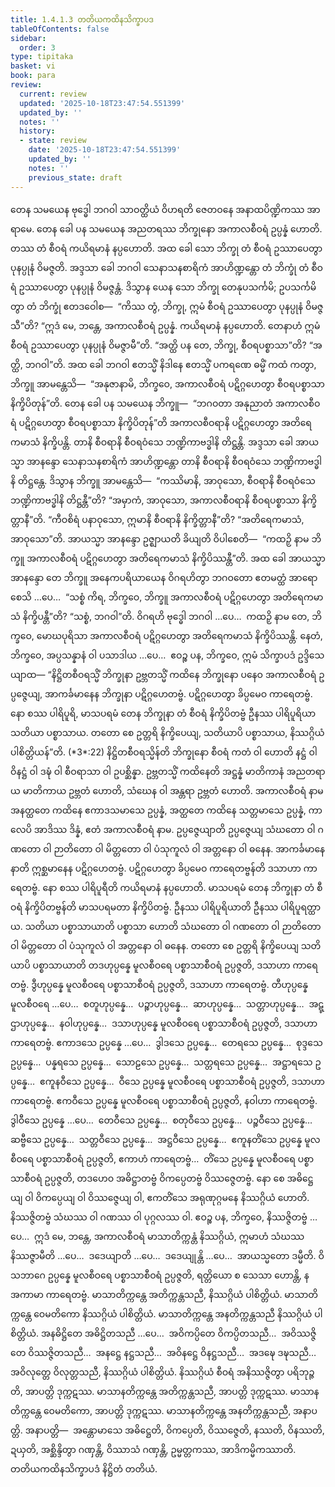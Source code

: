 ```yaml
---
title: 1.4.1.3 တတိယကထိနသိက္ခာပဒ
tableOfContents: false
sidebar:
  order: 3
type: tipitaka
basket: vi
book: para
review:
  current: review
  updated: '2025-10-18T23:47:54.551399'
  updated_by: ''
  notes: ''
  history:
  - state: review
    date: '2025-10-18T23:47:54.551399'
    updated_by: ''
    notes: ''
    previous_state: draft
---
```



<DynamicBreadcrumb />


<ReviewStatus review={frontmatter.review} showDetails={true} />

<HypothesisAnnotation frontmatter={frontmatter} />

<Division number="497" book="para" e="ch" v="1" p="303">

<Paragraph number="1921" book="para">
တေန သမယေန ဗုဒ္ဓေါ ဘဂဝါ သာဝတ္ထိယံ ဝိဟရတိ ဇေတဝနေ အနာထပိဏ္ဍိကဿ အာရာမေ. တေန ခေါ ပန သမယေန အညတရဿ ဘိက္ခုနော အကာလစီဝရံ ဥပ္ပန္နံ ဟောတိ. တဿ တံ စီဝရံ ကယိရမာနံ နပ္ပဟောတိ. အထ ခေါ သော ဘိက္ခု တံ စီဝရံ ဥဿာပေတွာ ပုနပ္ပုနံ ဝိမဇ္ဇတိ. အဒ္ဒသာ ခေါ ဘဂဝါ သေနာသနစာရိကံ အာဟိဏ္ဍန္တော တံ ဘိက္ခုံ တံ စီဝရံ ဥဿာပေတွာ ပုနပ္ပုနံ ဝိမဇ္ဇန္တံ. ဒိသွာန ယေန သော ဘိက္ခု တေနုပသင်္ကမိ; ဥပသင်္ကမိတွာ တံ ဘိက္ခုံ ဧတဒဝေါစ—  “ကိဿ တွံ, ဘိက္ခု, ဣမံ စီဝရံ ဥဿာပေတွာ ပုနပ္ပုနံ ဝိမဇ္ဇသီ”တိ? “ဣဒံ မေ, ဘန္တေ, အကာလစီဝရံ ဥပ္ပန္နံ. ကယိရမာနံ နပ္ပဟောတိ. တေနာဟံ ဣမံ စီဝရံ ဥဿာပေတွာ ပုနပ္ပုနံ ဝိမဇ္ဇာမီ”တိ. “အတ္ထိ ပန တေ, ဘိက္ခု, စီဝရပစ္စာသာ”တိ? “အတ္ထိ, ဘဂဝါ”တိ. အထ ခေါ ဘဂဝါ ဧတသ္မိံ နိဒါနေ ဧတသ္မိံ ပကရဏေ ဓမ္မိံ ကထံ ကတွာ, ဘိက္ခူ အာမန္တေသိ—  “အနုဇာနာမိ, ဘိက္ခဝေ, အကာလစီဝရံ ပဋိဂ္ဂဟေတွာ စီဝရပစ္စာသာ နိက္ခိပိတုန်”တိ.
</Paragraph>

</Division>
<Division number="498" book="para" e="ch" v="1" p="303">

<Paragraph number="1922" book="para">
တေန ခေါ ပန သမယေန ဘိက္ခူ—  “ဘဂဝတာ အနုညာတံ အကာလစီဝရံ ပဋိဂ္ဂဟေတွာ စီဝရပစ္စာသာ နိက္ခိပိတုန်”တိ အကာလစီဝရာနိ ပဋိဂ္ဂဟေတွာ အတိရေကမာသံ နိက္ခိပန္တိ. တာနိ စီဝရာနိ စီဝရဝံသေ ဘဏ္ဍိကာဗဒ္ဓါနိ တိဋ္ဌန္တိ. အဒ္ဒသာ ခေါ အာယသ္မာ အာနန္ဒော သေနာသနစာရိကံ အာဟိဏ္ဍန္တော တာနိ စီဝရာနိ စီဝရဝံသေ ဘဏ္ဍိကာဗဒ္ဓါနိ တိဋ္ဌန္တေ. ဒိသွာန ဘိက္ခူ အာမန္တေသိ—  “ကဿိမာနိ, အာဝုသော, စီဝရာနိ စီဝရဝံသေ ဘဏ္ဍိကာဗဒ္ဓါနိ တိဋ္ဌန္တီ”တိ? “အမှာကံ, အာဝုသော, အကာလစီဝရာနိ စီဝရပစ္စာသာ နိက္ခိတ္တာနီ”တိ. “ကီဝစိရံ ပနာဝုသော, ဣမာနိ စီဝရာနိ နိက္ခိတ္တာနီ”တိ? “အတိရေကမာသံ, အာဝုသော”တိ. အာယသ္မာ အာနန္ဒော ဥဇ္ဈာယတိ ခိယျတိ ဝိပါစေတိ—  “ကထဉှိ နာမ ဘိက္ခူ အကာလစီဝရံ ပဋိဂ္ဂဟေတွာ အတိရေကမာသံ နိက္ခိပိဿန္တီ”တိ.
</Paragraph>

<Paragraph number="1923" book="para">
အထ ခေါ အာယသ္မာ အာနန္ဒော တေ ဘိက္ခူ အနေကပရိယာယေန ဝိဂရဟိတွာ ဘဂဝတော ဧတမတ္ထံ အာရောစေသိ …ပေ…  “သစ္စံ ကိရ, ဘိက္ခဝေ, ဘိက္ခူ အကာလစီဝရံ ပဋိဂ္ဂဟေတွာ အတိရေကမာသံ နိက္ခိပန္တီ”တိ? “သစ္စံ, ဘဂဝါ”တိ. ဝိဂရဟိ ဗုဒ္ဓေါ ဘဂဝါ …ပေ…  ကထဉှိ နာမ တေ, ဘိက္ခဝေ, မောဃပုရိသာ အကာလစီဝရံ ပဋိဂ္ဂဟေတွာ အတိရေကမာသံ နိက္ခိပိဿန္တိ. နေတံ, ဘိက္ခဝေ, အပ္ပသန္နာနံ ဝါ ပသာဒါယ …ပေ…  ဧဝဉ္စ ပန, ဘိက္ခဝေ, ဣမံ သိက္ခာပဒံ ဥဒ္ဒိသေယျာထ—
</Paragraph>

</Division>
<Division number="499" book="para" e="ch" v="1" p="304">

<Paragraph number="1924" book="para">
<Emphasis>“နိဋ္ဌိတစီဝရသ္မိံ ဘိက္ခုနာ ဥဗ္ဘတသ္မိံ ကထိနေ ဘိက္ခုနော ပနေဝ အကာလစီဝရံ ဥပ္ပဇ္ဇေယျ, အာကင်္ခမာနေန ဘိက္ခုနာ ပဋိဂ္ဂဟေတဗ္ဗံ. ပဋိဂ္ဂဟေတွာ ခိပ္ပမေဝ ကာရေတဗ္ဗံ. နော စဿ ပါရိပူရိ, မာသပရမံ တေန ဘိက္ခုနာ တံ စီဝရံ နိက္ခိပိတဗ္ဗံ ဦနဿ ပါရိပူရိယာ သတိယာ ပစ္စာသာယ. တတော စေ ဥတ္တရိ နိက္ခိပေယျ, သတိယာပိ ပစ္စာသာယ, နိဿဂ္ဂိယံ ပါစိတ္တိယန်”</Emphasis>တိ. (*3*:<Emphasis>22</Emphasis>)
</Paragraph>

</Division>
<Division number="500" book="para" e="ch" v="1" p="304">

<Paragraph number="1925" book="para">
<Emphasis>နိဋ္ဌိတစီဝရသ္မိန်</Emphasis>တိ ဘိက္ခုနော စီဝရံ ကတံ ဝါ ဟောတိ နဋ္ဌံ ဝါ ဝိနဋ္ဌံ ဝါ ဒဍ္ဎံ ဝါ စီဝရာသာ ဝါ ဥပစ္ဆိန္နာ.
</Paragraph>

<Paragraph number="1926" book="para">
<Emphasis>ဥဗ္ဘတသ္မိံ ကထိနေ</Emphasis>တိ အဋ္ဌန္နံ မာတိကာနံ အညတရာယ မာတိကာယ ဥဗ္ဘတံ ဟောတိ, သံဃေန ဝါ အန္တရာ ဥဗ္ဘတံ ဟောတိ.
</Paragraph>

<Paragraph number="1927" book="para">
<Emphasis>အကာလစီဝရံ</Emphasis> နာမ အနတ္ထတေ ကထိနေ ဧကာဒသမာသေ ဥပ္ပန္နံ, အတ္ထတေ ကထိနေ သတ္တမာသေ ဥပ္ပန္နံ, ကာလေပိ အာဒိဿ ဒိန္နံ, ဧတံ အကာလစီဝရံ နာမ.
</Paragraph>

<Paragraph number="1928" book="para">
<Emphasis>ဥပ္ပဇ္ဇေယျာ</Emphasis>တိ ဥပ္ပဇ္ဇေယျ သံဃတော ဝါ ဂဏတော ဝါ ဉာတိတော ဝါ မိတ္တတော ဝါ ပံသုကူလံ ဝါ အတ္တနော ဝါ ဓနေန.
</Paragraph>

<Paragraph number="1929" book="para">
<Emphasis>အာကင်္ခမာနေနာ</Emphasis>တိ ဣစ္ဆမာနေန ပဋိဂ္ဂဟေတဗ္ဗံ.
</Paragraph>

<Paragraph number="1930" book="para">
<Emphasis>ပဋိဂ္ဂဟေတွာ ခိပ္ပမေဝ ကာရေတဗ္ဗန်</Emphasis>တိ ဒသာဟာ ကာရေတဗ္ဗံ.
</Paragraph>

<Paragraph number="1931" book="para">
<Emphasis>နော စဿ ပါရိပူရီ</Emphasis>တိ ကယိရမာနံ နပ္ပဟောတိ.
</Paragraph>

<Paragraph number="1932" book="para">
<Emphasis>မာသပရမံ တေန ဘိက္ခုနာ တံ စီဝရံ နိက္ခိပိတဗ္ဗန်</Emphasis>တိ မာသပရမတာ နိက္ခိပိတဗ္ဗံ.
</Paragraph>

<Paragraph number="1933" book="para">
<Emphasis>ဦနဿ ပါရိပူရိယာ</Emphasis>တိ ဦနဿ ပါရိပူရတ္ထာယ.
</Paragraph>

<Paragraph number="1934" book="para">
<Emphasis>သတိယာ ပစ္စာသာယာ</Emphasis>တိ ပစ္စာသာ ဟောတိ သံဃတော ဝါ ဂဏတော ဝါ ဉာတိတော ဝါ မိတ္တတော ဝါ ပံသုကူလံ ဝါ အတ္တနော ဝါ ဓနေန.
</Paragraph>

<Paragraph number="1935" book="para">
<Emphasis>တတော စေ ဥတ္တရိ နိက္ခိပေယျ သတိယာပိ ပစ္စာသာယာ</Emphasis>တိ တဒဟုပ္ပန္နေ မူလစီဝရေ ပစ္စာသာစီဝရံ ဥပ္ပဇ္ဇတိ, ဒသာဟာ ကာရေတဗ္ဗံ. ဒွီဟုပ္ပန္နေ မူလစီဝရေ ပစ္စာသာစီဝရံ ဥပ္ပဇ္ဇတိ, ဒသာဟာ ကာရေတဗ္ဗံ. တီဟုပ္ပန္နေ မူလစီဝရေ …ပေ…  စတူဟုပ္ပန္နေ…  ပဉ္စာဟုပ္ပန္နေ…  ဆာဟုပ္ပန္နေ…  သတ္တာဟုပ္ပန္နေ…  အဋ္ဌာဟုပ္ပန္နေ…  နဝါဟုပ္ပန္နေ…  ဒသာဟုပ္ပန္နေ မူလစီဝရေ ပစ္စာသာစီဝရံ ဥပ္ပဇ္ဇတိ, ဒသာဟာ ကာရေတဗ္ဗံ. ဧကာဒသေ ဥပ္ပန္နေ …ပေ…  ဒွါဒသေ ဥပ္ပန္နေ…  တေရသေ ဥပ္ပန္နေ…  စုဒ္ဒသေ ဥပ္ပန္နေ…  ပန္နရသေ ဥပ္ပန္နေ…  သောဠသေ ဥပ္ပန္နေ…  သတ္တရသေ ဥပ္ပန္နေ…  အဋ္ဌာရသေ ဥပ္ပန္နေ…  ဧကူနဝီသေ ဥပ္ပန္နေ…  ဝီသေ ဥပ္ပန္နေ မူလစီဝရေ ပစ္စာသာစီဝရံ ဥပ္ပဇ္ဇတိ, ဒသာဟာ ကာရေတဗ္ဗံ. ဧကဝီသေ ဥပ္ပန္နေ မူလစီဝရေ ပစ္စာသာစီဝရံ ဥပ္ပဇ္ဇတိ, နဝါဟာ ကာရေတဗ္ဗံ. ဒွါဝီသေ ဥပ္ပန္နေ …ပေ…  တေဝီသေ ဥပ္ပန္နေ…  စတုဝီသေ ဥပ္ပန္နေ…  ပဉ္စဝီသေ ဥပ္ပန္နေ…  ဆဗ္ဗီသေ ဥပ္ပန္နေ…  သတ္တဝီသေ ဥပ္ပန္နေ…  အဋ္ဌဝီသေ ဥပ္ပန္နေ…  ဧကူနတိံသေ ဥပ္ပန္နေ မူလစီဝရေ ပစ္စာသာစီဝရံ ဥပ္ပဇ္ဇတိ, ဧကာဟံ ကာရေတဗ္ဗံ…  တိံသေ ဥပ္ပန္နေ မူလစီဝရေ ပစ္စာသာစီဝရံ ဥပ္ပဇ္ဇတိ, တဒဟေဝ အဓိဋ္ဌာတဗ္ဗံ ဝိကပ္ပေတဗ္ဗံ ဝိဿဇ္ဇေတဗ္ဗံ. နော စေ အဓိဋ္ဌေယျ ဝါ ဝိကပ္ပေယျ ဝါ ဝိဿဇ္ဇေယျ ဝါ, ဧကတိံသေ အရုဏုဂ္ဂမနေ နိဿဂ္ဂိယံ ဟောတိ. နိဿဇ္ဇိတဗ္ဗံ သံဃဿ ဝါ ဂဏဿ ဝါ ပုဂ္ဂလဿ ဝါ. ဧဝဉ္စ ပန, ဘိက္ခဝေ, နိဿဇ္ဇိတဗ္ဗံ …ပေ…  ဣဒံ မေ, ဘန္တေ, အကာလစီဝရံ မာသာတိက္ကန္တံ နိဿဂ္ဂိယံ, ဣမာဟံ သံဃဿ နိဿဇ္ဇာမီတိ …ပေ…  ဒဒေယျာတိ …ပေ…  ဒဒေယျုန္တိ …ပေ…  အာယသ္မတော ဒမ္မီတိ.
</Paragraph>

<Paragraph number="1936" book="para">
ဝိသဘာဂေ ဥပ္ပန္နေ မူလစီဝရေ ပစ္စာသာစီဝရံ ဥပ္ပဇ္ဇတိ, ရတ္တိယော စ သေသာ ဟောန္တိ, န အကာမာ ကာရေတဗ္ဗံ.
</Paragraph>

</Division>
<Division number="501" book="para" e="ch" v="1" p="305">

<Paragraph number="1937" book="para">
မာသာတိက္ကန္တေ အတိက္ကန္တသညီ, နိဿဂ္ဂိယံ ပါစိတ္တိယံ. မာသာတိက္ကန္တေ ဝေမတိကော နိဿဂ္ဂိယံ ပါစိတ္တိယံ. မာသာတိက္ကန္တေ အနတိက္ကန္တသညီ နိဿဂ္ဂိယံ ပါစိတ္တိယံ. အနဓိဋ္ဌိတေ အဓိဋ္ဌိတသညီ …ပေ…  အဝိကပ္ပိတေ ဝိကပ္ပိတသညီ…  အဝိဿဇ္ဇိတေ ဝိဿဇ္ဇိတသညီ…  အနဋ္ဌေ နဋ္ဌသညီ…  အဝိနဋ္ဌေ ဝိနဋ္ဌသညီ…  အဒဍ္ဎေ ဒဍ္ဎသညီ…  အဝိလုတ္တေ ဝိလုတ္တသညီ, နိဿဂ္ဂိယံ ပါစိတ္တိယံ.
</Paragraph>

<Paragraph number="1938" book="para">
နိဿဂ္ဂိယံ စီဝရံ အနိဿဇ္ဇိတွာ ပရိဘုဉ္ဇတိ, အာပတ္တိ ဒုက္ကဋဿ. မာသာနတိက္ကန္တေ အတိက္ကန္တသညီ, အာပတ္တိ ဒုက္ကဋဿ. မာသာနတိက္ကန္တေ ဝေမတိကော, အာပတ္တိ ဒုက္ကဋဿ. မာသာနတိက္ကန္တေ အနတိက္ကန္တသညီ, အနာပတ္တိ.
</Paragraph>

</Division>
<Division number="502" book="para" e="ch" v="1" p="305">

<Paragraph number="1939" book="para">
အနာပတ္တိ—  အန္တောမာသေ အဓိဋ္ဌေတိ, ဝိကပ္ပေတိ, ဝိဿဇ္ဇေတိ, နဿတိ, ဝိနဿတိ, ဍယှတိ, အစ္ဆိန္ဒိတွာ ဂဏှန္တိ, ဝိဿာသံ ဂဏှန္တိ, ဥမ္မတ္တကဿ, အာဒိကမ္မိကဿာတိ.

</Paragraph>
</Division>

<Paragraph number="1940" type="center" book="para">
တတိယကထိနသိက္ခာပဒံ နိဋ္ဌိတံ တတိယံ.
</Paragraph>